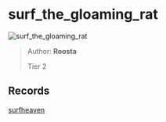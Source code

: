 
# surf_the_gloaming_rat

![surf_the_gloaming_rat](https://raw.githubusercontent.com/Sayt123/SurfMapPics/Maps-and-bonuses/csgo/surf_the_gloaming_rat.jpg)

> Author: **Roosta**
>
> Tier 2

## Records

[surfheaven](https://surfheaven.eu/map/surf_the_gloaming_rat)
